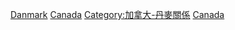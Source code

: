 [[Category:加拿大邊界|Danmark]]
[[Category:丹麥邊界|Canada]]
[[Category:加拿大-丹麥關係|Category:加拿大-丹麥關係]]
[[Category:海上邊界|Canada]]
